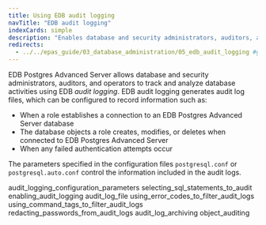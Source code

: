 ```yaml
---
title: Using EDB audit logging
navTitle: "EDB audit logging"
indexCards: simple
description: "Enables database and security administrators, auditors, and operators to track and analyze database activities"
redirects:
  - ../../epas_guide/03_database_administration/05_edb_audit_logging #generated for docs/epas/reorg-role-use-case-mode
---
```


<div id="edb_audit_logging" class="registered_link"></div>

EDB Postgres Advanced Server allows database and security administrators, auditors, and operators to track and analyze database activities using EDB *audit logging*. EDB audit logging generates audit log files, which  can be  configured to record information such as:

-   When a role establishes a connection to an EDB Postgres Advanced Server database
-   The database objects a role creates, modifies, or deletes when connected to EDB Postgres Advanced Server
-   When any failed authentication attempts occur

The parameters specified in the configuration files `postgresql.conf` or `postgresql.auto.conf` control the information included in the audit logs.

<div class="toctree" maxdepth="3">

audit_logging_configuration_parameters selecting_sql_statements_to_audit enabling_audit_logging audit_log_file using_error_codes_to_filter_audit_logs using_command_tags_to_filter_audit_logs redacting_passwords_from_audit_logs audit_log_archiving object_auditing

</div>
